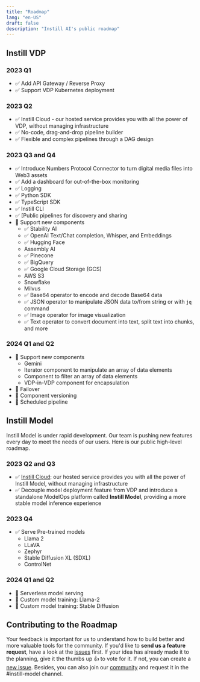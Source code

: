 ```yaml
---
title: "Roadmap"
lang: "en-US"
draft: false
description: "Instill AI's public roadmap"
---
```


## Instill VDP

### 2023 Q1

- ✅ Add API Gateway / Reverse Proxy
- ✅ Support VDP Kubernetes deployment

### 2023 Q2

- ✅ Instill Cloud - our hosted service provides you with all the power of VDP, without managing infrastructure
- ✅ No-code, drag-and-drop pipeline builder
- ✅ Flexible and complex pipelines through a DAG design

### 2023 Q3 and Q4

- ✅ Introduce Numbers Protocol Connector to turn digital media files into Web3 assets
- ✅ Add a dashboard for out-of-the-box monitoring
- ✅ Logging
- ✅ Python SDK
- ✅ TypeScript SDK
- ✅ Instill CLI
- ✅ [Public pipelines for discovery and sharing
- 🔌 Support new components
  - ✅ Stability AI
  - ✅ OpenAI Text/Chat completion, Whisper, and Embeddings
  - ✅ Hugging Face
  - Assembly AI
  - ✅ Pinecone
  - ✅ BigQuery
  - ✅ Google Cloud Storage (GCS)
  - AWS S3
  - Snowflake
  - Milvus
  - ✅ Base64 operator to encode and decode Base64 data
  - ✅ JSON operator to manipulate JSON data to/from string or with `jq` command
  - ✅ Image operator for image visualization
  - ✅ Text operator to convert document into text, split text into chunks, and more

### 2024 Q1 and Q2

- 🔌 Support new components
  - Gemini
  - Iterator component to manipulate an array of data elements
  - Component to filter an array of data elements
  - VDP-in-VDP component for encapsulation
- 🎯 Failover
- 🎯 Component versioning
- 🎯 Scheduled pipeline

## Instill Model

Instill Model is under rapid development. Our team is pushing new features every day to meet the needs of our users.
Here is our public high-level roadmap.

### 2023 Q2 and Q3

- ✅ [Instill Cloud](https://www.instill.tech/?utm_source=documentation&utm_medium=link): our hosted service provides you with all the power of Instill Model, without managing infrastructure
- ✅ Decouple model deployment feature from VDP and introduce a standalone ModelOps platform called **Instill Model**, providing a more stable model inference experience

### 2023 Q4

- ✅ Serve Pre-trained models
  - Llama 2
  - LLaVA
  - Zephyr
  - Stable Diffusion XL (SDXL)
  - ControlNet

### 2024 Q1 and Q2

- 🎯 Serverless model serving
- 🔮 Custom model training: Llama-2
- 🔮 Custom model training: Stable Diffusion

## Contributing to the Roadmap

Your feedback is important for us to understand how to build better and more
valuable tools for the community. If you'd like to **send us a feature
request**, have a look at the
[issues](https://github.com/instill-ai/instill-core/issues) first. If your idea
has already made it to the planning, give it the thumbs up 👍 to vote for it. If
not, you can create a [new
issue](https://github.com/instill-ai/instill-core/issues/new). Besides, you can
also join our [community](https://discord.gg/sevxWsqpGh) and request it in the
#instill-model channel.
